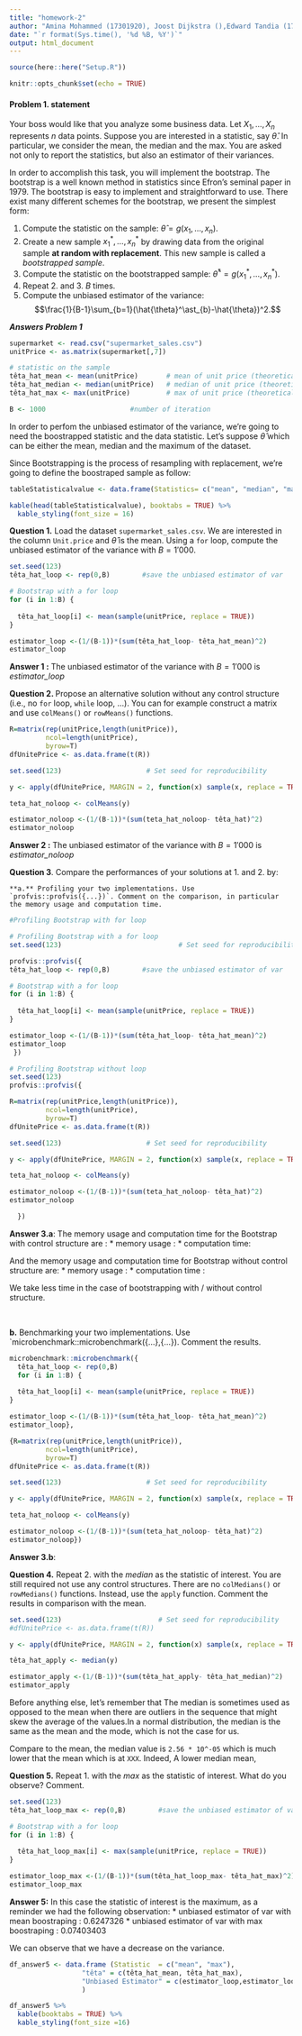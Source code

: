 ```yaml
---
title: "homework-2"
author: "Amina Mohammed (17301920), Joost Dijkstra (),Edward Tandia (17310806)"
date: "`r format(Sys.time(), '%d %B, %Y')`"
output: html_document
---
```

```r
source(here::here("Setup.R"))
```

```r
knitr::opts_chunk$set(echo = TRUE)
```

#### Problem 1. statement

Your boss would like that you analyze some business data. Let $X_1,\dots,X_n$ represents $n$ data points. Suppose you are interested in a statistic, say $\hat{\theta}$. In particular, we consider the mean, the median and the max. You are asked not only to report the statistics, but also an estimator of their variances.

In order to accomplish this task, you will implement the bootstrap. The bootstrap is a well known method in statistics since Efron's seminal paper in 1979. The bootstrap is easy to implement and straightforward to use. There exist many different schemes for the bootstrap, we present the simplest form:

1.  Compute the statistic on the sample: $\hat{\theta} = g(x_1,\dots,x_n)$.
2.  Create a new sample $x_1^\ast,\dots,x_n^\ast$ by drawing data from the original sample **at random with replacement**. This new sample is called a *bootstrapped sample*.
3.  Compute the statistic on the bootstrapped sample: $\hat{\theta}^\ast = g(x_1^\ast,\dots,x_n^\ast)$.
4.  Repeat 2. and 3. $B$ times.
5.  Compute the unbiased estimator of the variance: $$\frac{1}{B-1}\sum_{b=1}(\hat{\theta}^\ast_{b}-\hat{\theta})^2.$$

___Answers Problem 1___
```r
supermarket <- read.csv("supermarket_sales.csv")
unitPrice <- as.matrix(supermarket[,7])

# statistic on the sample 
têta_hat_mean <- mean(unitPrice)       # mean of unit price (theoretical)
têta_hat_median <- median(unitPrice)   # median of unit price (theoretical)
têta_hat_max <- max(unitPrice)         # max of unit price (theoretical)

B <- 1000                     #number of iteration

```
In order to perfom the unbiased estimator of the variance, we're going to need the boostrapped statistic and the data statistic. Let's suppose $\hat{\theta}$ which can be either the mean, median and the maximum of the dataset.

Since Bootstrapping is the process of resampling with replacement, we're going to define the boostraped sample as follow: 


```r

tableStatisticalvalue <- data.frame(Statistics= c("mean", "median", "max"), Value=c(têta_hat_mean,têta_hat_median,têta_hat_max))

```
```r
kable(head(tableStatisticalvalue), booktabs = TRUE) %>%
  kable_styling(font_size = 16)
```


**Question 1.**  Load the dataset `supermarket_sales.csv`. We are interested in the column `Unit.price` and $\hat{\theta}$ is the mean. Using a `for` loop, compute the unbiased estimator of the variance with $B=1'000$.


```r
set.seed(123)
têta_hat_loop <- rep(0,B)        #save the unbiased estimator of var

# Bootstrap with a for loop 
for (i in 1:B) {
  
  têta_hat_loop[i] <- mean(sample(unitPrice, replace = TRUE))                      # bootstrap estimate of mean
}

estimator_loop <-(1/(B-1))*(sum(têta_hat_loop- têta_hat_mean)^2)
estimator_loop
```
**Answer 1 :** The unbiased estimator of the variance with $B=1'000$ is *estimator_loop*

**Question 2. ** Propose an alternative solution without any control structure (i.e., no `for` loop, `while` loop, ...). You can for example construct a matrix and use `colMeans()` or `rowMeans()` functions.

```r

R=matrix(rep(unitPrice,length(unitPrice)),
         ncol=length(unitPrice),
         byrow=T)
dfUnitePrice <- as.data.frame(t(R))

set.seed(123)                     # Set seed for reproducibility

y <- apply(dfUnitePrice, MARGIN = 2, function(x) sample(x, replace = TRUE, size = length(x)))

teta_hat_noloop <- colMeans(y)

estimator_noloop <-(1/(B-1))*(sum(teta_hat_noloop- têta_hat)^2)
estimator_noloop

```

**Answer 2 :** The unbiased estimator of the variance with $B=1'000$ is *estimator_noloop*

**Question 3**.  Compare the performances of your solutions at 1. and 2. by:

    **a.** Profiling your two implementations. Use `profvis::profvis({...})`. Comment on the comparison, in particular the memory usage and computation time.  

```r
#Profiling Bootstrap with for loop 

# Profiling Bootstrap with a for loop 
set.seed(123)                             # Set seed for reproducibility

profvis::profvis({
têta_hat_loop <- rep(0,B)        #save the unbiased estimator of var

# Bootstrap with a for loop 
for (i in 1:B) {
  
  têta_hat_loop[i] <- mean(sample(unitPrice, replace = TRUE))                      # bootstrap estimate of mean
}

estimator_loop <-(1/(B-1))*(sum(têta_hat_loop- têta_hat_mean)^2)
estimator_loop
 })

```

```r
# Profiling Bootstrap without loop 
set.seed(123)
profvis::profvis({

R=matrix(rep(unitPrice,length(unitPrice)),
         ncol=length(unitPrice),
         byrow=T)
dfUnitePrice <- as.data.frame(t(R))

set.seed(123)                     # Set seed for reproducibility

y <- apply(dfUnitePrice, MARGIN = 2, function(x) sample(x, replace = TRUE, size = length(x)))

teta_hat_noloop <- colMeans(y)

estimator_noloop <-(1/(B-1))*(sum(teta_hat_noloop- têta_hat)^2)
estimator_noloop

  })
```

**Answer 3.a**:  The memory usage and computation time for the Bootstrap with control structure are : 
* memory usage :
* computation time:

And the memory usage and computation time for Bootstrap without control structure are: 
* memory usage :
* computation time : 

We take less time in the case of bootstrapping with / without control structure.

<br>

**b.** Benchmarking your two implementations. Use `microbenchmark::microbenchmark({...},{...}). Comment the results.

```r

microbenchmark::microbenchmark({
  têta_hat_loop <- rep(0,B)     
  for (i in 1:B) {
  
  têta_hat_loop[i] <- mean(sample(unitPrice, replace = TRUE))               
}

estimator_loop <-(1/(B-1))*(sum(têta_hat_loop- têta_hat_mean)^2)
estimator_loop},

{R=matrix(rep(unitPrice,length(unitPrice)),
         ncol=length(unitPrice),
         byrow=T)
dfUnitePrice <- as.data.frame(t(R))

set.seed(123)                     # Set seed for reproducibility

y <- apply(dfUnitePrice, MARGIN = 2, function(x) sample(x, replace = TRUE, size = length(x)))

teta_hat_noloop <- colMeans(y)

estimator_noloop <-(1/(B-1))*(sum(teta_hat_noloop- têta_hat)^2)
estimator_noloop})


```
**Answer 3.b**:

**Question 4.**  Repeat 2. with the *median* as the statistic of interest. You are still required not use any control structures. There are no `colMedians()` or `rowMedians()` functions. Instead, use the `apply` function. Comment the results in comparison with the mean.

```r
set.seed(123)                        # Set seed for reproducibility
#dfUnitePrice <- as.data.frame(t(R))

y <- apply(dfUnitePrice, MARGIN = 2, function(x) sample(x, replace = TRUE, size = length(x)))

têta_hat_apply <- median(y)

estimator_apply <-(1/(B-1))*(sum(têta_hat_apply- têta_hat_median)^2)
estimator_apply

```

Before anything else, let's remember that The median is sometimes used as opposed to the mean when there are outliers in the sequence that might skew the average of the values.In a normal distribution, the median is the same as the mean and the mode, which is not the case for us. 

Compare to the mean, the median value is `2.56 * 10^-05` which is much lower that the mean which is at `XXX`. Indeed, A lower median mean, 



**Question 5.**  Repeat 1. with the *max* as the statistic of interest. What do you observe? Comment.
```r

set.seed(123)
têta_hat_loop_max <- rep(0,B)        #save the unbiased estimator of var

# Bootstrap with a for loop 
for (i in 1:B) {
  
  têta_hat_loop_max[i] <- max(sample(unitPrice, replace = TRUE))                      # bootstrap estimate of mean
}

estimator_loop_max <-(1/(B-1))*(sum(têta_hat_loop_max- têta_hat_max)^2)
estimator_loop_max
```

**Answer 5:** In this case the statistic of interest is the maximum, as a reminder we had the following observation:
* unbiased estimator of var with mean boostraping : 0.6247326
* unbiased estimator of var with max boostraping : 0.07403403

We can observe that we have a decrease on the variance. 

```r
df_answer5 <- data.frame (Statistic  = c("mean", "max"),
                  "têta" = c(têta_hat_mean, têta_hat_max),
                  "Unbiased Estimator" = c(estimator_loop,estimator_loop_max)
                  )
```
```r
df_answer5 %>%
  kable(booktabs = TRUE) %>%
  kable_styling(font_size =16)
```